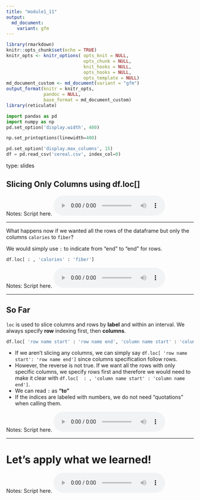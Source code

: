 ```yaml
---
title: "module1_11"
output: 
  md_document:
    variant: gfm
---
```



```r
library(rmarkdown)
knitr::opts_chunk$set(echo = TRUE)
knitr_opts <- knitr_options( opts_knit = NULL,
                             opts_chunk = NULL,
                             knit_hooks = NULL,
                             opts_hooks = NULL,
                             opts_template = NULL)
md_document_custom <- md_document(variant = "gfm")
output_format(knitr = knitr_opts,
              pandoc = NULL,
              base_format = md_document_custom)
library(reticulate)
```


```python
import pandas as pd
import numpy as np
pd.set_option('display.width', 400)

np.set_printoptions(linewidth=400)

pd.set_option('display.max_columns', 15)
df = pd.read_csv('cereal.csv', index_col=0)
```

type: slides

## Slicing Only Columns using df.loc[]


Notes: Script here.
<html>
<audio controls >
<source src="placeholder_audio.mp3" />
</audio></html>


---

What happens now if we wanted all the rows of the dataframe but only the columns `calories` to `fiber`?

We would simply use `:` to indicate from "end" to "end" for rows.

```python
df.loc[ : , 'calories' : 'fiber']
```


Notes: Script here.
<html>
<audio controls >
<source src="placeholder_audio.mp3" />
</audio></html>

---

## So Far
    
`loc` is used to slice columns and rows by **label** and within an interval.
We always specify **row** indexing first, then **columns**.
  
 ```python
df.loc[ 'row name start' : 'row name end', 'column name start' : 'column name end']
```
  
- If we aren’t slicing any columns, we can simply say `df.loc[ 'row name start': 'row name end']` since columns specification follow rows.
- However, the reverse is not true. If we want all the rows with only specific columns, we specify rows first and therefore we would need to make it clear with `df.loc[  : , 'column name start' : 'column name end']`.
- We can read `:` as **"to"**
- If the indices are labeled with numbers, we do not need "quotations" when calling them.
  
Notes: Script here.
<html>
<audio controls >
<source src="placeholder_audio.mp3" />
</audio></html>

    
---
    
# Let’s apply what we learned!
    
Notes: Script here.
<html>
<audio controls >
<source src="placeholder_audio.mp3" />
</audio></html>

    